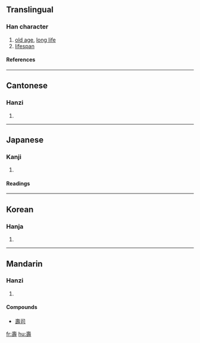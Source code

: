 {{see|寿}}

==Translingual==
===Han character===
{{Han char|rn=33|rad=士|as=11|sn=14|four=4064<sub>1</sub>|canj=土弓一戈 (GNMI)}}
# [[old age]], [[long life]]
# [[lifespan]]
====References====
{{Han ref|kx=0244.040|dkj=05672|dj=0484.100|hdz=10483.100|uh=58FD|ud=22781|bh=B9D8|bd=47576}}
----
==Cantonese==
===Hanzi===
{{yue-hanzi|jyut=|y=sau6}}
# {{defn|Cantonese}}
----
==Japanese==
===Kanji===
{{ja-kanji|grade=|rs=士11}}
# {{defn|Japanese}} 
====Readings====
{{ja-readings|on=ジュ (ju), ジュウ (jū), ス (su), シュウ (shū)|kun=[[ことぶき]] (kotobuki), [[ひさしい]] (hisashii), [[ことほぐ]] (kotohogu)}}
----
==Korean==
===Hanja===
{{ko-hanja|hangeul=[[수]]|rv=su|mr=su}}
# {{defn|Korean}}
----
==Mandarin==
===Hanzi===
{{cmn-hanzi|sim=寿|pin=[[shòu]] ([[shou4]])|wg=shou<sup>4</sup>}}
# {{defn|Mandarin}}

====Compounds====
* [[壽司]]

[[fr:壽]]
[[hu:壽]]